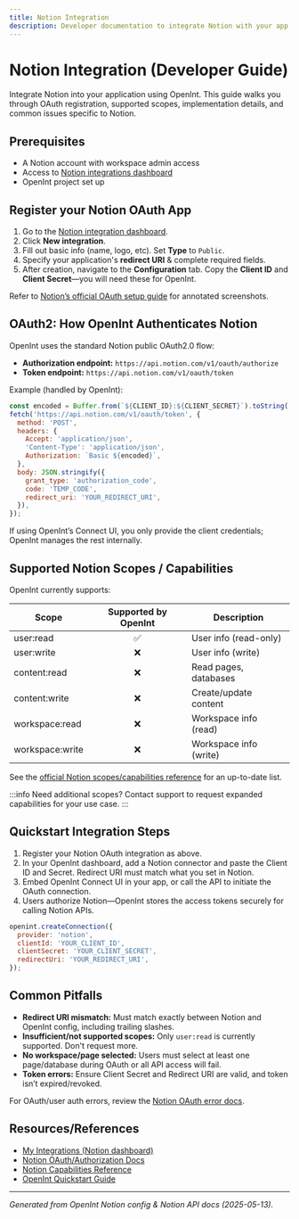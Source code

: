 ```yaml
---
title: Notion Integration
description: Developer documentation to integrate Notion with your app using OpenInt. Covers OAuth app setup, supported scopes, and troubleshooting.
---
```


# Notion Integration (Developer Guide)

Integrate Notion into your application using OpenInt. This guide walks you through OAuth registration, supported scopes, implementation details, and common issues specific to Notion.

## Prerequisites

- A Notion account with workspace admin access
- Access to [Notion integrations dashboard](https://www.notion.so/my-integrations)
- OpenInt project set up

## Register your Notion OAuth App

1. Go to the [Notion integration dashboard](https://www.notion.so/my-integrations).
2. Click **New integration**.
3. Fill out basic info (name, logo, etc). Set **Type** to `Public`.
4. Specify your application's **redirect URI** & complete required fields.
5. After creation, navigate to the **Configuration** tab. Copy the **Client ID** and **Client Secret**—you will need these for OpenInt.

Refer to [Notion’s official OAuth setup guide](https://developers.notion.com/docs/authorization#public-integration-auth-flow-set-up) for annotated screenshots.

## OAuth2: How OpenInt Authenticates Notion

OpenInt uses the standard Notion public OAuth2.0 flow:

* **Authorization endpoint:** `https://api.notion.com/v1/oauth/authorize`
* **Token endpoint:** `https://api.notion.com/v1/oauth/token`

Example (handled by OpenInt):

```js Exchange Notion OAuth Code for Token
const encoded = Buffer.from(`${CLIENT_ID}:${CLIENT_SECRET}`).toString('base64');
fetch('https://api.notion.com/v1/oauth/token', {
  method: 'POST',
  headers: {
    Accept: 'application/json',
    'Content-Type': 'application/json',
    Authorization: `Basic ${encoded}`,
  },
  body: JSON.stringify({
    grant_type: 'authorization_code',
    code: 'TEMP_CODE',
    redirect_uri: 'YOUR_REDIRECT_URI',
  }),
});
```

If using OpenInt’s Connect UI, you only provide the client credentials; OpenInt manages the rest internally.

## Supported Notion Scopes / Capabilities

OpenInt currently supports:

| Scope        | Supported by OpenInt | Description |
| ------------ |:-------------------:| ----------- |
| <Tooltip tip="Allows the application to read user information, such as the user's name, email, and profile picture. This is a read-only scope with no write permissions.">user:read</Tooltip> | ✅ | User info (read-only) |
| <Tooltip tip="Allows the application to update user information, such as the user's name or profile picture. This includes the permissions of user:read.">user:write</Tooltip> | ❌ | User info (write) |
| <Tooltip tip="Allows the application to read all content that the user has access to in Notion, including pages, databases, and blocks. This is a read-only scope.">content:read</Tooltip> | ❌ | Read pages, databases |
| <Tooltip tip="Allows the application to create, update, and delete content in Notion, including pages, databases, and blocks. This includes the permissions of content:read.">content:write</Tooltip> | ❌ | Create/update content |
| <Tooltip tip="Allows the application to read workspace information, such as the workspace name, settings, and members. This is a read-only scope.">workspace:read</Tooltip> | ❌ | Workspace info (read) |
| <Tooltip tip="Allows the application to update workspace information, such as settings and members. This includes the permissions of workspace:read.">workspace:write</Tooltip> | ❌ | Workspace info (write) |

See the [official Notion scopes/capabilities reference](https://developers.notion.com/reference/capabilities) for an up-to-date list.

:::info
Need additional scopes? Contact support to request expanded capabilities for your use case.
:::

## Quickstart Integration Steps

1. Register your Notion OAuth integration as above.
2. In your OpenInt dashboard, add a Notion connector and paste the Client ID and Secret. Redirect URI must match what you set in Notion.
3. Embed OpenInt Connect UI in your app, or call the API to initiate the OAuth connection.
4. Users authorize Notion—OpenInt stores the access tokens securely for calling Notion APIs.

```js OpenInt Notion Connector Example
openint.createConnection({
  provider: 'notion',
  clientId: 'YOUR_CLIENT_ID',
  clientSecret: 'YOUR_CLIENT_SECRET',
  redirectUri: 'YOUR_REDIRECT_URI',
});
```

## Common Pitfalls

- **Redirect URI mismatch:** Must match exactly between Notion and OpenInt config, including trailing slashes.
- **Insufficient/not supported scopes:** Only `user:read` is currently supported. Don't request more.
- **No workspace/page selected:** Users must select at least one page/database during OAuth or all API access will fail.
- **Token errors:** Ensure Client Secret and Redirect URI are valid, and token isn’t expired/revoked.

For OAuth/user auth errors, review the [Notion OAuth error docs](https://developers.notion.com/docs/authorization#user-authorization-failures).

## Resources/References

- [My Integrations (Notion dashboard)](https://www.notion.so/my-integrations)
- [Notion OAuth/Authorization Docs](https://developers.notion.com/docs/authorization)
- [Notion Capabilities Reference](https://developers.notion.com/reference/capabilities)
- [OpenInt Quickstart Guide](../getting-started/quickstart)

---
_Generated from OpenInt Notion config & Notion API docs (2025-05-13)._  